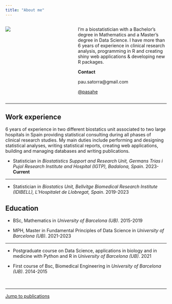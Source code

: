 ```yaml
---
title: "About me"
---
```

<script src="https://kit.fontawesome.com/253e6c3d01.js" crossorigin="anonymous"></script>

::: columns

::: {.column width="30%"}

![](WWW/foto_meva.jpeg)

:::

::: {.column width="10%"}


:::

::: {.column width="60%"}

I’m a biostatistician with a Bachelor's degree in Mathematics and a Master’s degree in Data Science. I have more than 6 years of experience in clinical research analysis, programming in R and creating shiny web applications & developing new R packages.

**Contact**

<i class="fa-solid fa-envelope"></i> pau.satorra@gmail.com

<i class="fa-brands fa-github"></i> <a href= "https://github.com/pasahe">@pasahe</a>

:::

:::

<hr>

## Work experience

6 years of experience in two different biostatics unit associated to two large hospitals in Spain providing statistical consulting during all phases of clinical research studies. My main duties include performing and designing statistical analyses, writing statistical reports, creating web applications, building and managing databases and writing publications.

- Statistician in _Biostatistics Support and Research Unit, Germans Trias i Pujol Research Institute and Hospital (IGTP), Badalona, Spain_. 2023-**Current**

<hr>

- Statistician in _Biostatics Unit, Bellvitge Biomedical Research Institute (IDIBELL), L'Hospitalet de Llobregat, Spain_. 2019-2023

## Education

- BSc, Mathematics in _University of Barcelona (UB)_. 2015-2019

- MPH, Master in Fundamental Principles of Data Science in _University of Barcelona (UB)_. 2021-2023

<hr>

- Postgraduate course on Data Science, applications in biology and in medicine with Python and R in _University of Barcelona (UB)_. 2021

- First course of Bsc, Biomedical Engineering in _University of Barcelona (UB)_. 2014-2015

<br>

<hr>

<a href = "https://pasahe.github.io/PauSatorra/pub.html"><i class="fa-solid fa-arrow-right"></i> Jump to publications  </a>